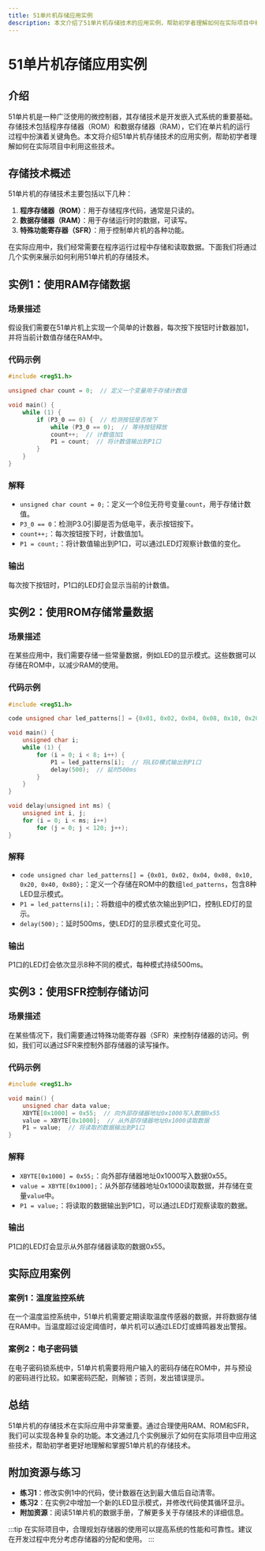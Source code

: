 ```yaml
---
title: 51单片机存储应用实例
description: 本文介绍了51单片机存储技术的应用实例，帮助初学者理解如何在实际项目中利用存储技术。通过代码示例和实际案例，逐步讲解存储技术的应用场景。
---
```


# 51单片机存储应用实例

## 介绍

51单片机是一种广泛使用的微控制器，其存储技术是开发嵌入式系统的重要基础。存储技术包括程序存储器（ROM）和数据存储器（RAM），它们在单片机的运行过程中扮演着关键角色。本文将介绍51单片机存储技术的应用实例，帮助初学者理解如何在实际项目中利用这些技术。

## 存储技术概述

51单片机的存储技术主要包括以下几种：

1. **程序存储器（ROM）**：用于存储程序代码，通常是只读的。
2. **数据存储器（RAM）**：用于存储运行时的数据，可读写。
3. **特殊功能寄存器（SFR）**：用于控制单片机的各种功能。

在实际应用中，我们经常需要在程序运行过程中存储和读取数据。下面我们将通过几个实例来展示如何利用51单片机的存储技术。

## 实例1：使用RAM存储数据

### 场景描述

假设我们需要在51单片机上实现一个简单的计数器，每次按下按钮时计数器加1，并将当前计数值存储在RAM中。

### 代码示例

```c
#include <reg51.h>

unsigned char count = 0;  // 定义一个变量用于存储计数值

void main() {
    while (1) {
        if (P3_0 == 0) {  // 检测按钮是否按下
            while (P3_0 == 0);  // 等待按钮释放
            count++;  // 计数值加1
            P1 = count;  // 将计数值输出到P1口
        }
    }
}
```

### 解释

- `unsigned char count = 0;`：定义一个8位无符号变量`count`，用于存储计数值。
- `P3_0 == 0`：检测P3.0引脚是否为低电平，表示按钮按下。
- `count++;`：每次按钮按下时，计数值加1。
- `P1 = count;`：将计数值输出到P1口，可以通过LED灯观察计数值的变化。

### 输出

每次按下按钮时，P1口的LED灯会显示当前的计数值。

## 实例2：使用ROM存储常量数据

### 场景描述

在某些应用中，我们需要存储一些常量数据，例如LED的显示模式。这些数据可以存储在ROM中，以减少RAM的使用。

### 代码示例

```c
#include <reg51.h>

code unsigned char led_patterns[] = {0x01, 0x02, 0x04, 0x08, 0x10, 0x20, 0x40, 0x80};

void main() {
    unsigned char i;
    while (1) {
        for (i = 0; i < 8; i++) {
            P1 = led_patterns[i];  // 将LED模式输出到P1口
            delay(500);  // 延时500ms
        }
    }
}

void delay(unsigned int ms) {
    unsigned int i, j;
    for (i = 0; i < ms; i++)
        for (j = 0; j < 120; j++);
}
```

### 解释

- `code unsigned char led_patterns[] = {0x01, 0x02, 0x04, 0x08, 0x10, 0x20, 0x40, 0x80};`：定义一个存储在ROM中的数组`led_patterns`，包含8种LED显示模式。
- `P1 = led_patterns[i];`：将数组中的模式依次输出到P1口，控制LED灯的显示。
- `delay(500);`：延时500ms，使LED灯的显示模式变化可见。

### 输出

P1口的LED灯会依次显示8种不同的模式，每种模式持续500ms。

## 实例3：使用SFR控制存储访问

### 场景描述

在某些情况下，我们需要通过特殊功能寄存器（SFR）来控制存储器的访问。例如，我们可以通过SFR来控制外部存储器的读写操作。

### 代码示例

```c
#include <reg51.h>

void main() {
    unsigned char data value;
    XBYTE[0x1000] = 0x55;  // 向外部存储器地址0x1000写入数据0x55
    value = XBYTE[0x1000];  // 从外部存储器地址0x1000读取数据
    P1 = value;  // 将读取的数据输出到P1口
}
```

### 解释

- `XBYTE[0x1000] = 0x55;`：向外部存储器地址0x1000写入数据0x55。
- `value = XBYTE[0x1000];`：从外部存储器地址0x1000读取数据，并存储在变量`value`中。
- `P1 = value;`：将读取的数据输出到P1口，可以通过LED灯观察读取的数据。

### 输出

P1口的LED灯会显示从外部存储器读取的数据0x55。

## 实际应用案例

### 案例1：温度监控系统

在一个温度监控系统中，51单片机需要定期读取温度传感器的数据，并将数据存储在RAM中。当温度超过设定阈值时，单片机可以通过LED灯或蜂鸣器发出警报。

### 案例2：电子密码锁

在电子密码锁系统中，51单片机需要将用户输入的密码存储在ROM中，并与预设的密码进行比较。如果密码匹配，则解锁；否则，发出错误提示。

## 总结

51单片机的存储技术在实际应用中非常重要。通过合理使用RAM、ROM和SFR，我们可以实现各种复杂的功能。本文通过几个实例展示了如何在实际项目中应用这些技术，帮助初学者更好地理解和掌握51单片机的存储技术。

## 附加资源与练习

- **练习1**：修改实例1中的代码，使计数器在达到最大值后自动清零。
- **练习2**：在实例2中增加一个新的LED显示模式，并修改代码使其循环显示。
- **附加资源**：阅读51单片机的数据手册，了解更多关于存储技术的详细信息。

:::tip
在实际项目中，合理规划存储器的使用可以提高系统的性能和可靠性。建议在开发过程中充分考虑存储器的分配和使用。
:::
